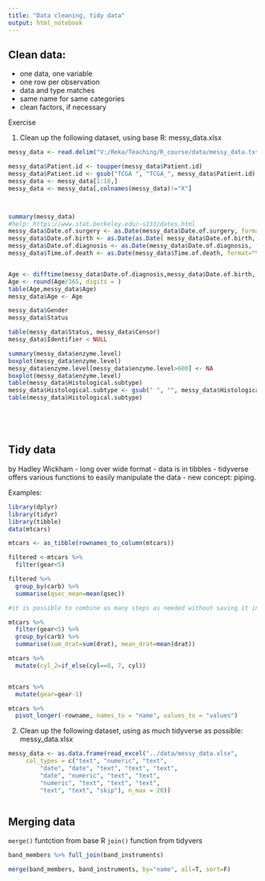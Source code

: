 ```yaml
---
title: "Data cleaning, tidy data"
output: html_notebook
---
```



## Clean data:
- one data, one variable
- one row per observation
- data and type matches
- same name for same categories
- clean factors, if necessary

Exercise

1. Clean up the following dataset, using base R:
messy_data.xlsx

```r

messy_data <- read.delim("V:/Reka/Teaching/R_course/data/messy_data.txt")

messy_data$Patient.id <- toupper(messy_data$Patient.id)
messy_data$Patient.id <- gsub("TCGA ", "TCGA_", messy_data$Patient.id)
messy_data <- messy_data[1:18,]
messy_data <- messy_data[,colnames(messy_data)!="X"]



summary(messy_data)
#help: https://www.stat.berkeley.edu/~s133/dates.html
messy_data$Date.of.surgery <- as.Date(messy_data$Date.of.surgery, format="%d-%b-%y")
messy_data$Date.of.birth <- as.Date(as.Date( messy_data$Date.of.birth, format="%d/%m/%Y"))
messy_data$Date.of.diagnosis <- as.Date(messy_data$Date.of.diagnosis, format="%d/%m/%Y")
messy_data$Time.of.death <- as.Date(messy_data$Time.of.death, format="%d-%b-%y")


Age <- difftime(messy_data$Date.of.diagnosis,messy_data$Date.of.birth, units = "days")
Age <- round(Age/365, digits = )
table(Age,messy_data$Age)
messy_data$Age <- Age

messy_data$Gender
messy_data$Status

table(messy_data$Status, messy_data$Censor)
messy_data$Identifier < NULL

summary(messy_data$enzyme.level)
boxplot(messy_data$enzyme.level)
messy_data$enzyme.level[messy_data$enzyme.level>600] <- NA
boxplot(messy_data$enzyme.level)
table(messy_data$Histological.subtype)
messy_data$Histological.subtype <- gsub(" ", "", messy_data$Histological.subtype)
table(messy_data$Histological.subtype)






```



## Tidy data

by Hadley Wickham
- long over wide format
- data is in tibbles
- tidyverse offers various functions to easily manipulate the data
- new concept: piping.

Examples:


```r
library(dplyr)
library(tidyr)
library(tibble)
data(mtcars)

mtcars <- as_tibble(rownames_to_column(mtcars))

filtered <-mtcars %>%
  filter(gear<5) 

filtered %>% 
  group_by(carb) %>%
  summarise(qsec_mean=mean(qsec))

#it is possible to combine as many steps as needed without saving it in a separate object

mtcars %>%
  filter(gear<5) %>%
  group_by(carb) %>%
  summarise(sum_drat=sum(drat), mean_drat=mean(drat))

mtcars %>%
  mutate(cyl_2=if_else(cyl==8, 7, cyl))


mtcars %>%
  mutate(gear=gear-1)

mtcars %>%
  pivot_longer(-rowname, names_to = "name", values_to = "values")

```


2. Clean up the following dataset, using as much tidyverse as possible:
messy_data.xlsx

```r

messy_data <- as.data.frame(read_excel("../data/messy_data.xlsx", 
     col_types = c("text", "numeric", "text", 
         "date", "date", "text", "text", "text", 
         "date", "numeric", "text", "text", 
         "numeric", "text", "text", "text", 
         "text", "text", "skip"), n_max = 20))



```


## Merging data

`merge()` funtction from base R
`join()` function from tidyvers

```r

band_members %>% full_join(band_instruments)

merge(band_members, band_instruments, by="name", all=T, sort=F)

```

